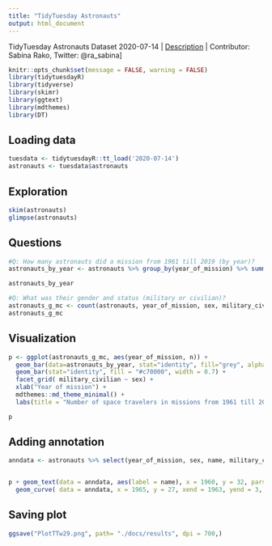```yaml
---
title: "TidyTuesday Astronauts"
output: html_document
---
```


TidyTuesday Astronauts Dataset 2020-07-14 |
[Description](https://github.com/rfordatascience/tidytuesday/blob/master/data/2020/2020-07-14/readme.md) |
Contributor: Sabina Rako, Twitter: @ra_sabina]


```r
knitr::opts_chunk$set(message = FALSE, warning = FALSE)
library(tidytuesdayR)
library(tidyverse)
library(skimr)
library(ggtext)
library(mdthemes)
library(DT)
```

## Loading data

```r
tuesdata <- tidytuesdayR::tt_load('2020-07-14')
astronauts <- tuesdata$astronauts
```

## Exploration

```r
skim(astronauts)
glimpse(astronauts)
```

## Questions

```r
#Q: How many astronauts did a mission from 1961 till 2019 (by year)?
astronauts_by_year <- astronauts %>% group_by(year_of_mission) %>% summarise(n = n())

astronauts_by_year

#Q: What was their gender and status (military or civilian)?
astronauts_g_mc <- count(astronauts, year_of_mission, sex, military_civilian) 
astronauts_g_mc
```

## Visualization

```r
p <- ggplot(astronauts_g_mc, aes(year_of_mission, n)) + 
  geom_bar(data=astronauts_by_year, stat="identity", fill="grey", alpha = 0.6, width = 0.7) + 
  geom_bar(stat="identity", fill = "#c70000", width = 0.7) + 
  facet_grid( military_civilian ~ sex) + 
  xlab("Year of mission") + 
  mdthemes::md_theme_minimal() + 
  labs(title = "Number of space travelers in missions from 1961 till 2019 by <span style=color:#c70000>**gender**</span> and <span style=color:#c70000>**status**</span><br>(military or civilian)", subtitle = "TidyTuesday 2020-07-14", caption = "Data source: Mariya Stavnichuk and Tatsuya Corlett article<br>Data preparation: Georgios Karamanis") 

p
```

## Adding annotation
```r
anndata <- astronauts %>% select(year_of_mission, sex, name, military_civilian) %>% filter(year_of_mission == 1963) %>% filter(sex=="female") %>%  mutate(name=replace(name, name =="Tereshkova, Valentina", "ValentinaTereshkova")) 


p + geom_text(data = anndata, aes(label = name), x = 1960, y = 32, parse = TRUE, hjust = 0, size=3) +  
  geom_curve( data = anndata, x = 1965, y = 27, xend = 1963, yend = 3,  curvature = .3, arrow = arrow(length = unit(2, "mm")))
```

## Saving plot
```r

ggsave("PlotTTw29.png", path= "./docs/results", dpi = 700,)
```


